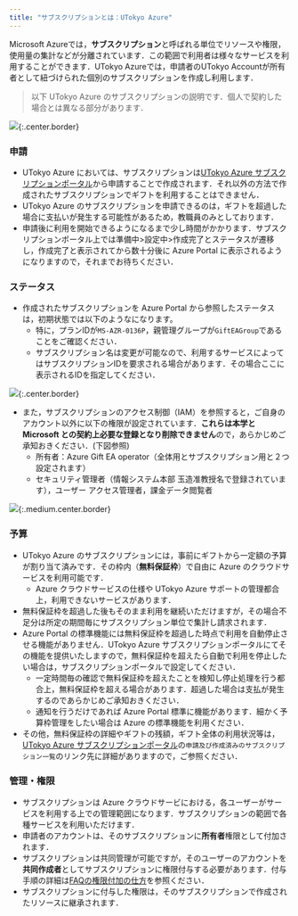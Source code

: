 ```yaml
---
title: "サブスクリプションとは：UTokyo Azure"
---
```



Microsoft Azureでは，**サブスクリプション**と呼ばれる単位でリソースや権限，使用量の集計などが分離されています．この範囲で利用者は様々なサービスを利用することができます．UTokyo Azureでは，申請者のUTokyo Accountが所有者として紐づけられた個別のサブスクリプションを作成し利用します．

> 以下 UTokyo Azure のサブスクリプションの説明です．個人で契約した場合とは異なる部分があります．

![](img/02_subscription.png){:.center.border}


### 申請
- UTokyo Azure においては、サブスクリプションは[UTokyo Azure サブスクリプションポータル](https://utokyo-azure-web.japaneast.cloudapp.azure.com/)から申請することで作成されます．それ以外の方法で作成されたサブスクリプションでギフトを利用することはできません．
- UTokyo Azure のサブスクリプションを申請できるのは，ギフトを超過した場合に支払いが発生する可能性があるため，教職員のみとしております．
- 申請後に利用を開始できるようになるまで少し時間がかかります．サブスクリプションポータル上では準備中>設定中>作成完了とステータスが遷移し，作成完了と表示されてから数十分後に Azure Portal に表示されるようになりますので，それまでお待ちください．


### ステータス
- 作成されたサブスクリプションを Azure Portal から参照したステータスは，初期状態では以下のようなになります。
  - 特に，プランIDが`MS-AZR-0136P`，親管理グループが`GiftEAGroup`であることをご確認ください．
  - サブスクリプション名は変更が可能なので、利用するサービスによってはサブスクリプションIDを要求される場合があります．その場合ここに表示されるIDを指定してください．

![](img/01_subscriptionid.png){:.center.border}

- また，サブスクリプションのアクセス制御（IAM）を参照すると，ご自身のアカウント以外に以下の権限が設定されています．**これらは本学と Microsoft との契約上必要な登録となり削除できません**ので，あらかじめご承知おきください．(下図参照)
  - 所有者：Azure Gift EA operator（全体用とサブスクリプション用と２つ設定されます）
  - セキュリティ管理者（情報システム本部 玉造准教授名で登録されています），ユーザー アクセス管理者，課金データ閲覧者

![](img/03_subscriptioniam.png){:.medium.center.border}


### 予算
- UTokyo Azure のサブスクリプションには，事前にギフトから一定額の予算が割り当て済みです．その枠内（**無料保証枠**）で自由に Azure のクラウドサービスを利用可能です．
  - Azure クラウドサービスの仕様や UTokyo Azure サポートの管理都合上，利用できないサービスがあります．
- 無料保証枠を超過した後もそのまま利用を継続いただけますが，その場合不足分は所定の期間毎にサブスクリプション単位で集計し請求されます．
- Azure Portal の標準機能には無料保証枠を超過した時点で利用を自動停止させる機能がありません．UTokyo Azure サブスクリプションポータルにてその機能を提供いたしますので，無料保証枠を超えたら自動で利用を停止したい場合は，サブスクリプションポータルで設定してください．
  - 一定時間毎の確認で無料保証枠を超えたことを検知し停止処理を行う都合上，無料保証枠を超える場合があります．超過した場合は支払が発生するのであらかじめご承知おきください．
  - 通知を行うだけであれば Azure Portal 標準に機能があります．細かく予算枠管理をしたい場合は Azure の標準機能を利用ください．
- その他，無料保証枠の詳細やギフトの残額，ギフト全体の利用状況等は，[UTokyo Azure サブスクリプションポータル](https://utokyo-azure-web.japaneast.cloudapp.azure.com/)の`申請及び作成済みのサブスクリプション一覧`のリンク先に詳細がありますので，ご参照ください．


### 管理・権限
- サブスクリプションは Azure クラウドサービにおける，各ユーザーがサービスを利用する上での管理範囲になります．サブスクリプションの範囲で各種サービスを利用いただけます．
- 申請者のアカウントは、そのサブスクリプションに**所有者**権限として付加されます．
- サブスクリプションは共同管理が可能ですが，そのユーザーのアカウントを**共同作成者**としてサブスクリプションに権限付与する必要があります．付与手順の詳細は[FAQの権限付加の仕方](/research_computing/utokyo_azure/faq/addrole)を参照ください．
- サブスクリプションに付与した権限は，そのサブスクリプションで作成されたリソースに継承されます．

